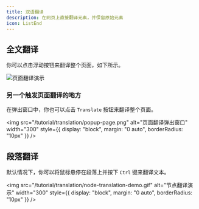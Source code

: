 ```yaml
---
title: 双语翻译
description: 在网页上直接翻译元素，并保留原始元素
icon: ListEnd
---
```


## 全文翻译

你可以点击浮动按钮来翻译整个页面，如下所示。

![页面翻译演示](/tutorial/translation/page-translation-demo.gif)

### 另一个触发页面翻译的地方

在弹出窗口中，你也可以点击 `Translate` 按钮来翻译整个页面。

<img
  src="/tutorial/translation/popup-page.png"
  alt="页面翻译弹出窗口"
  width="300"
  style={{ display: "block", margin: "0 auto", borderRadius: "10px" }}
/>

## 段落翻译

默认情况下，你可以将鼠标悬停在段落上并按下 `Ctrl` 键来翻译文本。

<img
  src="/tutorial/translation/node-translation-demo.gif"
  alt="节点翻译演示"
  width="300"
  style={{ display: "block", margin: "0 auto", borderRadius: "10px" }}
/>
